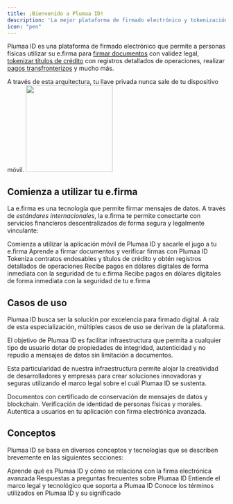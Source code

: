 ```yaml
---
title: ¡Bienvenido a Plumaa ID!
description: 'La mejor plataforma de firmado electrónico y tokenización de activos'
icon: "pen"
---
```


Plumaa ID es una plataforma de firmado electrónico que permite a personas físicas utilizar su e.firma para [firmar documentos](/introduction/sign-contracts.mdx) con validez legal, [tokenizar títulos de crédito](/introduction/tokenize-your-assets.mdx) con registros detallados de operaciones, realizar [pagos transfronterizos](/introduction/borderless-payments.mdx) y mucho más.

<Tip>
A través de esta arquitectura, tu llave privada nunca sale de tu dispositivo móvil.
</Tip>

<img height="200" src="/images/introduction/main.png" />

## Comienza a utilizar tu e.firma

La e.firma es una tecnología que permite firmar mensajes de datos. A través de _estándares internacionales_, la e.firma te permite conectarte con servicios financieros descentralizados de forma segura y legalmente vinculante:

<CardGroup cols={2}>
  <Card
    title="Quickstart"
    icon="hand-wave"
    href="/introduction/quickstart"
  >
    Comienza a utilizar la aplicación móvil de Plumaa ID y sacarle el jugo a tu e.firma
  </Card>
  <Card
    title="Firma documentos"
    icon="signature"
    href="/introduction/sign-documents"
  >
    Aprende a firmar documentos y verificar firmas con Plumaa ID
  </Card>
  <Card
    title="Tokeniza activos"
    icon="ethereum"
    href="/introduction/tokenize-your-assets"
  >
    Tokeniza contratos endosables y títulos de crédito y obtén registros detallados de operaciones
  </Card>
  <Card
    title="Pagos sin fronteras"
    icon="money-check-dollar"
    href="/introduction/tokenize-your-assets"
  >
    Recibe pagos en dólares digitales de forma inmediata con la seguridad de tu e.firma
  </Card>
  <Card
    title="Interactúa con aplicaciones descentralizadas"
    icon="watch-apple"
    href="/introduction/borderless-payments"
  >
    Recibe pagos en dólares digitales de forma inmediata con la seguridad de tu e.firma
  </Card>
</CardGroup>

## Casos de uso

Plumaa ID busca ser la solución por excelencia para firmado digital. A raíz de esta especialización, múltiples casos de uso se derivan de la plataforma.

El objetivo de Plumaa ID es facilitar infraestructura que permita a cualquier tipo de usuario dotar de propiedades de integridad, autenticidad y no repudio a mensajes de datos sin limitación a documentos.

Esta particularidad de nuestra infraestructura permite alojar la creatividad de desarrolladores y empresas para crear soluciones innovadoras y seguras utilizando el marco legal sobre el cuál Plumaa ID se sustenta.

<CardGroup cols={2}>
  <Card
    title="Documents"
    icon="file"
    href="/use-cases/documents"
  >
    Documentos con certificado de conservación de mensajes de datos y blockchain.
  </Card>
  <Card
    title="Verificación de identidad"
    icon="id-card"
    href="/use-cases/verify-identity"
  >
    Verificación de identidad de personas físicas y morales.
  </Card>
  <Card
    title="Autenticación"
    icon="right-to-bracket"
    href="/use-cases/authenticate"
  >
    Autentica a usuarios en tu aplicación con firma electrónica avanzada.
  </Card>
</CardGroup>

## Conceptos

Plumaa ID se basa en diversos conceptos y tecnologías que se describen brevemente en las siguientes secciones:

<CardGroup cols={2}>
  <Card
    title="¿Qué es Plumaa ID?"
    icon="pen"
    href="/concepts/what-is-plumaa-id"
  >
    Aprende qué es Plumaa ID y cómo se relaciona con la firma electrónica avanzada
  </Card>
  <Card
    title="Preguntas frecuentes"
    icon="question"
    href="/concepts/FAQ"
  >
    Respuestas a preguntas frecuentes sobre Plumaa ID
  </Card>
  <Card
    title="Fundamentos"
    icon="book"
    href="/concepts/FAQ"
  >
    Entiende el marco legal y tecnológico que soporta a Plumaa ID
  </Card>
  <Card
    title="Terminología"
    icon="spell-check"
    href="/concepts/terminology"
  >
    Conoce los términos utilizados en Plumaa ID y su significado
  </Card>
</CardGroup>
